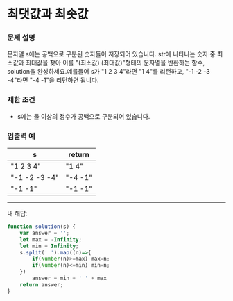 # 최댓값과 최솟값

### **문제 설명**

문자열 s에는 공백으로 구분된 숫자들이 저장되어 있습니다. str에 나타나는 숫자 중 최소값과 최대값을 찾아 이를 "(최소값) (최대값)"형태의 문자열을 반환하는 함수, solution을 완성하세요.예를들어 s가 "1 2 3 4"라면 "1 4"를 리턴하고, "-1 -2 -3 -4"라면 "-4 -1"을 리턴하면 됩니다.

### 제한 조건

- s에는 둘 이상의 정수가 공백으로 구분되어 있습니다.

### 입출력 예

| s | return |
| --- | --- |
| "1 2 3 4" | "1 4" |
| "-1 -2 -3 -4" | "-4 -1" |
| "-1 -1" | "-1 -1" |

---

내 해답: 

```jsx
function solution(s) {
    var answer = '';
    let max = -Infinity;
    let min = Infinity;
    s.split(' ').map((n)=>{
        if(Number(n)>=max) max=n;
        if(Number(n)<=min) min=n; 
    })
        answer = min + ' ' + max        
    return answer;
}
```